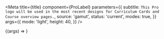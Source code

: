 
<Meta
  title={title}
  component={ProLabel}
  parameters={{
    subtitle: `This Pro logo will be used in the most recent designs for Curriculum Cards and Course overview pages.`,
    source: 'gamut',
    status: 'current',
    modes: true,
  }}
  args={{
    mode: 'light',
    height: 40,
  }}
/>

<Canvas withSource="open">
  <Story name="ProLabel">{(args) => <ProLabel {...args} />}</Story>
</Canvas>

<PropsTable story="ProLabel" />
